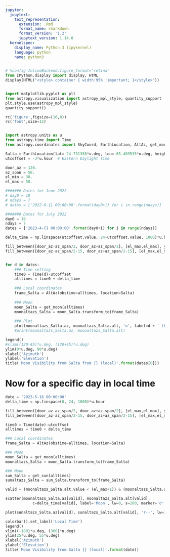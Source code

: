 ```yaml
---
jupyter:
  jupytext:
    text_representation:
      extension: .Rmd
      format_name: rmarkdown
      format_version: '1.2'
      jupytext_version: 1.14.0
  kernelspec:
    display_name: Python 3 (ipykernel)
    language: python
    name: python3
---
```


```python
# %config InlineBackend.figure_format='retina'
from IPython.display import display, HTML
display(HTML("<style>.container { width:95% !important; }</style>"))


import matplotlib.pyplot as plt
from astropy.visualization import astropy_mpl_style, quantity_support
plt.style.use(astropy_mpl_style)
quantity_support()

rc('figure',figsize=(16,8))
rc('font',size=12)


import astropy.units as u
from astropy.time import Time
from astropy.coordinates import SkyCoord, EarthLocation, AltAz, get_moon, get_sun
```

```python
Salta = EarthLocation(lat=-24.731358*u.deg, lon=-65.409535*u.deg, height=1152*u.m)
utcoffset = -3*u.hour  # Eastern Daylight Time

door_az = 120.
az_span = 50.
el_min = 30.
el_max = 50.

```

```python


####### Dates for June 2022
# day0 = 18
# ndays = 7
# dates = ['2022-6-{} 00:00:00'.format(day0+i) for i in range(ndays)]

####### Dates for July 2022
day0 = 19
ndays = 7
dates = ['2023-4-{} 00:00:00'.format(day0+i) for i in range(ndays)]

delta_time = np.linspace(utcoffset.value, 24+utcoffset.value, 1000)*u.hour

fill_between([door_az-az_span/2, door_az+az_span/2], [el_max,el_max], y2=[el_min, el_min], color='g', alpha=0.3, label='Observing Window' )
fill_between([door_az-az_span/2-15, door_az+az_span/2-15], [el_max,el_max], y2=[el_min, el_min], color='b', alpha=0.3, label='Observing Window (shift mount by 15 deg)' )


for d in dates:
    ### Time setting
    time0 = Time(d)-utcoffset
    alltimes = time0 + delta_time
    
    ### Local coordinates
    frame_Salta = AltAz(obstime=alltimes, location=Salta)
    
    ### Moon
    moon_Salta = get_moon(alltimes)
    moonaltazs_Salta = moon_Salta.transform_to(frame_Salta)  
    
    ### Plot
    plot(moonaltazs_Salta.az, moonaltazs_Salta.alt, 'o', label=d + ' (Local)')
    #print(moonaltazs_Salta.az, moonaltazs_Salta.alt)

legend()
#xlim((120-45)*u.deg, (120+45)*u.deg)
ylim(0*u.deg, 90*u.deg)
xlabel('Azimuth')
ylabel('Elevation')
title('Moon Visibility from Salta from {} (local)'.format(dates[0]))

```

# Now for a specific day in local time

```python
date = '2023-5-16 00:00:00'
delta_time = np.linspace(0, 24, 1000)*u.hour

fill_between([door_az-az_span/2, door_az+az_span/2], [el_max,el_max], y2=[el_min, el_min], color='g', alpha=0.3, label='Observing Window' )
fill_between([door_az-az_span/2-15, door_az+az_span/2-15], [el_max,el_max], y2=[el_min, el_min], color='b', alpha=0.3, label='Observing Window (shift mount by 15 deg)' )

time0 = Time(date)-utcoffset
alltimes = time0 + delta_time

### Local coordinates
frame_Salta = AltAz(obstime=alltimes, location=Salta)

### Moon
moon_Salta = get_moon(alltimes)
moonaltazs_Salta = moon_Salta.transform_to(frame_Salta)  

### Moon
sun_Salta = get_sun(alltimes)
sunaltazs_Salta = sun_Salta.transform_to(frame_Salta)  

valid = (moonaltazs_Salta.alt.value < (el_max+1)) & (moonaltazs_Salta.alt.value > (el_min-1)) & (moonaltazs_Salta.az.value > 0) & (moonaltazs_Salta.az.value < 360)

scatter(moonaltazs_Salta.az[valid], moonaltazs_Salta.alt[valid],
            c=delta_time[valid], label='Moon', lw=0, s=200, marker='o', cmap='jet')

plot(sunaltazs_Salta.az[valid], sunaltazs_Salta.alt[valid], 'r--', lw=3, label='Sun')

colorbar().set_label('Local Time')
legend()
xlim((-180)*u.deg, (360)*u.deg)
ylim(25*u.deg, 55*u.deg)
xlabel('Azimuth')
ylabel('Elevation')
title('Moon Visibility from Salta {} (local)'.format(date))

```

```python

```

```python

```
